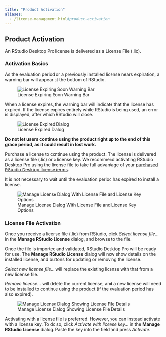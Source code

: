 ```yaml
---
title: "Product Activation"
aliases:
  - /license-management.html#product-activation
---
```


## Product Activation
An RStudio Desktop Pro license is delivered as a License File (.lic).

### Activation Basics
As the evaluation period or a previously installed license nears expiration, a warning bar will appear at the bottom of RStudio.

![License Expiring Soon Warning Bar](../images/license-will-expire-bar.png)

When a license expires, the warning bar will indicate that the license has expired. If the license expires entirely while RStudio is being used, an error is displayed, after which RStudio will close.

![License Expired Dialog](../images/no-license.png)

**Do not let users continue using the product right up to the end of this grace period, as it could result in lost work.**

Purchase a license to continue using the product. The license is delivered as a license file (.lic) or a license key. We recommend activating RStudio Desktop Pro using the license file to take full advantage of your [purchased RStudio Desktop license terms](https://www.rstudio.com/about/software-license-descriptions/).

It is not necessary to wait until the evaluation period has expired to install a license.

![Manage License Dialog With License File and License Key Options](../images/expired-license.png)

### License File Activation

Once you receive a license file (.lic) from RStudio, click *Select license file...* in the **Manage RStudio License** dialog, and browse to the file.

Once the file is imported and validated, RStudio Desktop Pro will be ready for use. The **Manage RStudio License** dialog will now show details on the installed license, and buttons for updating or removing the license.

*Select new license file...* will replace the existing license with that from a new license file.

*Remove license...* will delete the current license, and a new license will need to be installed to continue using the product (if the evaluation period has also expired).

![Manage License Dialog Showing License File Details](../images/valid-license-file.png)

::: {.callout-note}
Activating with a license file is preferred. However, you can instead activate with a license key.  To do so, click *Activate with license key…* in the **Manage RStudio License** dialog. Paste the key into the field and press *Activate*.
:::
